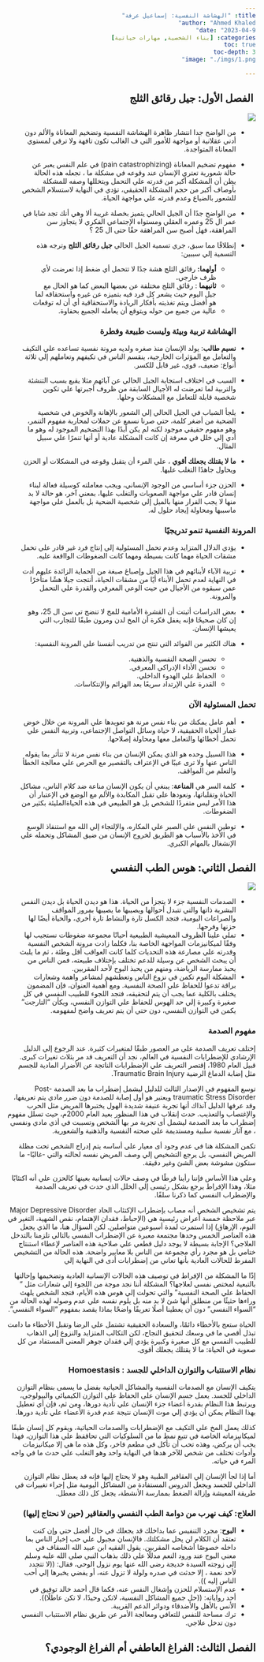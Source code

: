 ```yaml
---
title: "الهشاشة النفسية: إسماعيل عرفة"
author: "Ahmed Khaled"
date: "2023-04-9"
categories: [بناء الشخصية, مهارات حياتية]
toc: true
toc-depth: 3
image: "./imgs/1.png"

---
```

<body dir="rtl">
##  الفصل الأول: جيل رقائق الثلج


![](imgs/1.png)

-   من الواضح جدا انتشار ظاهرة الهشاشة النفسية وتضخيم المعاناة والألم دون أدني عقلانية أو مواجهة للأمور التي ف الغالب تكون تافهة ولا ترقي لمستوي المعاناة المتواجدة.
    
-   مفهوم تضخيم المعاناة (pain catastrophizing) في علم النفس يعبر عن حالة شعورية تعتري الإنسان عند وقوعه في مشكلة ما ، تجعله هذه الحالة يظن أن المشكلة أكبر من قدرته علي التحمل ويتخللها وصفه للمشكلة بأوصاف أكبر من حجم المشكلة الحقيقي، تؤدي في النهاية لاستسلام الشخص للشعور بالضياع وعدم قدرته علي مواجهة الحياة.
    
-   من الواضح جدًا أن الجيل الحالي يتميز بخصلة غريبة ألا وهي أنك تجد شابا في عمر ال 25 وعمره العقلي ومستواه الإجتماعي الفكري لا يتجاوز سن المراهقة، فهل أصبح سن المراهقة حقًا حتى ال 25 ؟
    
-   إنطلاقًا مما سبق، جري تسمية الجيل الحالي **جيل رقائق الثلج** وترجه هذه التسمية إلي سببين:
    
    -   **أولهما:** رقائق الثلج هشة جدًا لا تتحمل أي ضغط إذا تعرضت ﻷي ظرف خارجي**.**
    -   **ثانيهما** : رقائق الثلج مختلفة عن بعضها البعض كما هو الحال مع جيل اليوم حيث يشعر كل فرد فيه بتميزه عن غيره واستحقاقه لما هو أفضل ويتم تغذيته بأفكار الريادة والاستحقاقية أي أن له توقعات 
    - عالية من جميع من حوله ويتوقع أن يعامله الجميع بحفاوة.
    
    ### **الهشاشة تربية وبيئة وليست طبيعة وفطرة**
    
-   **نسيم طالب**: يولد الإنسان منذ صغره ولديه مرونة نفسية تساعده علي التكيف والتعامل مع المؤثرات الخارجية، ينقسم الناس في تكيفهم وتعاملهم إلي ثلاثة أنواع: ضعيف، قوي، غير قابل للكسر.
    
-   السبب في اختلاف استجابة الجيل الحالي عن آبائهم مثلا يقبع بسبب التنشئة والتربية لما تعرضت له الأجيال السابقة من ظروف أجبرتها علي تكوين شخصية قابلة للتعامل مع المشكلات وحلها.
    
-   يلجأ الشباب في الجيل الحالي إلي الشعور بالإهانة والخوض في شخصية الضحية من أضغر كلمة، حتي صرنا نسمع عن حملات لمحاربة مفهوم التنمر، وهو مفهوم حقيقي موجود لكنه لم يكن أبدًا بهذا التضخيم الموجود له وهو ما أدي إلي خلل في معرفة إن كانت المشكلة عادية أو أنها تنمرًا علي سبيل المثال.
    
-   **ما لا يقتلك يجعلك أقوي** ، علي المرء أن يتقبل وقوعه فى المشكلات أو الحزن ويحاول جاهدًا التغلب عليها.
    
-   الحزن جزء أساسي من الوجود الإنساني، ويجب معاملته كوسيلة فعالة لبناء إنسان قادر علي مواجهة الصعوبات والتغلب عليها، بمعني آخر، هو حالة لا بد منها لا يجب الفرار منها بالميل إلي شخصية الضحية بل بالعمل علي مواجهة ماسببها ومحاولة إيجاد حلول له.
    
### **المرونة النفسية تنمو تدريجيًا**
    
-   يؤدي الدلال المتزايد وعدم تحمل المسئولية إلي إنتاج فرد غير قادر علي تحمل مشقات الحياة مهما كانت بسيطة ومهما كانت الضغوطات الوااقعة عليه.
    
-   تربية الآباء ﻷبنائهم في هذا الجيل وإصباغ صبغة من الحماية الزائدة عليهم أدت في النهاية لعدم تحمل الأبناء أيًا من مشقات الحياة، أنتجت جيلا هشًا متأخرًا عمن سبقوه من الأجيال من حيث الوعي المعرفي والقدرة علي التحمل والمرونة.
    
-   بعض الدراسات أثيتت أن القشرة الأمامية للمخ لا تنضج تي سن ال 25، وهو إن كان صحيحًا فإنه يغفل فكرة أن المخ لدن ومرون طبقًا للتجارب التي يعيشها الإنسان.
    
-   هناك الكثير من الفوائد التي تنتج من تدريب أنفسنا علي المرونة النفسية:
    
    -   تحسن الصحة النفسية والذهنية.
    -   تحسن الأداء الإدراكي المعرفي.
    -   الحفاظ علي الهدوء الداخلي.
    -   القدرة علي الإرتداد سريعًا بعد الهزائم والإنتكاسات.

###  **تحمل المسئولية الآن**
    
-   أهم عامل يمكنك من بناء نفس مرنة هو تعويدها علي المرونة من خلال خوض غمار الحياة الحقيقية، لا حياة وسائل التواصل الإجتماعي، وتربية النفس علي تحمل أخطائها والتعامل معها ومحاولة إصلاحها.
    
-   هذا السبيل وحده هو الذي يمكن الإنسان من بناء نفس مرنة لا تتأثر بما يقوله الناس عنها ولا ترى عيبًا في الإعتراف بالتقصير مع الحرص علي معالجة الخطأ والتعلم من المواقف.
    
-   كلمة السر هي **المناعة**: يبنغي أن يكون الإنسان مناعة ضد كلام الناس، مشاكل الحياة وتقلباتها، ونعودها علي تقبل المكابدة والألم مع الوضع في الإعتبار أن هذا الأمر ليس متفردًا للشخص بل هو الطبيعي في هذه الحياةالمليئة بكثير من الضغوطات.
    
-   توطين النفس علي الصبر علي المكاره، والإلتجاء إلي الله مع استنفاذ الوسع في الأخذ بالأسباب هو الطريق لخروج الإنسان من ضيق المشاكل وتحمله علي الإنشغال بالمهام الكبري.



## الفصل الثاني: هوس الطب النفسي

![](./imgs/2.png)

-   الصدمات النفسية جزء لا يتجزأ من الحياة. هذا هو ديدن الحياة بل ديدن النفس البشرية ذاتها والتي تتبدل أحوالها ويصيبها ما يصيبها بمرور المواقف والصراعات اليومية، فتجد الكسل تارة والنشاط تارة أخري، والحياة أيضًا لها حزنها وفرحها.
-   تملي علينا الظروف المعيشية الطبيعية أحيانًا مجموعة ضغوطات نستجيب لها وفقًا لميكانيزمات المواجهة الخاصة بنا، فكلما زادت مرونة الشخص النفسية وقدرته علي مصارعة هذه التحديات كلما كانت العواقب أقل وطئة ، ثم ما يلبث أن يبحث الشخص عن وسيلة للدعم تختلف بإختلاف طبيعته، فمن الناس من يحبذ ممارسة الرياضة، ومنهم من يحبذ البوح لأحد المقربين.
-   المشكلة اليوم تكمن في نزوع الناس وتعطشهم لمشاعر واهمة وشعارات براقة تدعوا للحفاظ علي الصحة النفسية. ومع أهمية العنوان، فإن المضمون يختلف بالكلية عما يجب أن يتم لتحقيقه، فتجد اللجوء للطبيب النفسي في كل صغيرة وكبيرة إلي حد الهوس للحفاظ علي التوازن النفسي، ويكأن “التارجت” يكمن في التوازن النفسي، دون حتي أن يتم تعريف واضح لمفهومه.

### مفهوم الصدمة

إختلف تعريف الصدمة علي مر العصور طبقًا لمتغيرات كثيرة. عند الرجوع إلي الدليل الإرشادي للإضطرابات النفسية في العالم، نجد أن التعريف قد مر بثلاث تغيرات كبرى. قبيل العام 1980، إقتصر التعريف علي الإضطرابات الناتجة عن الأضرار المادية للجسم مثل إضابة الدماغ الرضية Traumatic Brain Injury.

توسع المفهوم في الإصدار الثالث للدليل ليشمل إضطراب ما بعد الصدمة Post-traumatic Stress Disorder ويعتبر هو أول إصابة للصدمة دون ضرر مادي يتم تعريفها، وقد عرفها الدليل آنذاك أنها تجربة عنيفة شديدة الهول يختبرها المريض مثل الحرب والإغتصاب والتعذيب. حدث إنقلاب في هذا المنظور بعيد العام 2000م، حيث تسلل مفهوم إضطراب ما بعد الصدمة ليشمل أى تجربة مر بها الشخص وتسببت في أذي مادي ونفسي ، مع آثار نفسية سلبية ومستديمة علي صحته النفسية والذهنية والشعورية.

تكمن المشكلة هنا في عدم وجود أى معيار علي أساسه يتم إدراج الشخص تحت مظلة المريض النفسي، بل يرجع التشخيص إلي وصف المريض نفسه لحالته والتي -غالبًا- ما ستكون مشوشة بعض الشئ وغير دقيقة.

وعلي هذا الأساس فإننا رأينا فرطًا في وصف حالات إنسانية بعينها كالحزن علي أنه اكتئابًا مثلا، وهذا الإفراط يرجع بشكل رئيسى إلي الخلل الذي حدث في تعريف الصدمة والإضطراب النفسي كما ذكرنا سلفًا.

يتم تشخيص الشخص أنه مصاب بإضطراب الإكتئاب الحاد Major Depressive Disorder عبر ملاحظة خمسة أعراض رئيسية هى (الإحباط، فقدان الإهتمام، نقص الشهية، التغير في النوم، الإرهاق) إذا استمرت لمدة أسبوعين متواصلين. لكن السؤال هنا، ما الذي يجعل هذه العناصر الخمس وحدها مجتمعة معبرة عن الإضطراب النفسي بالتالي تلزمنا بالتدخل العلاجي؟ الإجابة بسيطة لا يوجد دليل قطعي علي صلاحية هذه العناصر لإعطاء استنتاج ختامي بل هو مجرد رأي مجموعة من الناس بلا معايير واضحة. هذه الحالة من التشخيص المفرط للحالات العادية بأنها تعاني من إضطرابات أدى في النهاية إلي

إذًا ما المشكلة من الإفراط في توصيف هذه الحالات الإنسانية العادية وتضخيمها وإحالتها بالتبعية لمختص نفسي لعلاجها؟ المشكلة أننا نجد موجة من اللجوء إلي شعارات مثل “ الحفاظ علي الصحة النفسية” والتي تحولت إلي هوس هذه الأيام، فتجد الشخص يلهث وراءها حثيثًا من منطلق أنها شئ لا بد منه بل يلوم نفسه علي عدم وصوله لهذه الحالة من “السواء النفسي” دون أن يعطينا أصلًا تعريفًا واضحًا بماذا يقصد بمفهوم “السواء النفسي”.

الحياة ستعج بالأخطاء دائمًا، والسعادة الحقيقية تشتمل علي الرضا وتقبل الأخطاء ما دامت تبذل أقصي ما في وسعك لتحقيق النجاح، لكن التكالب المتزايد والنزوع إلي الذهاب للطبيب النفسي مع كل صغيرة وكبيرة يؤدي إلي فقدان جوهر المعنى المستفاد من كل صعوبة في الحياة: ما لا يقتلك يجعلك أقوى.

### نظام الاستتباب والتوازن الداخلي للجسد : Homoestasis

يتكيف الإنسان مع الصدمات النفسية والمشاكل الحياتية بفضل ما يسمى بنظام التوازن الداخلي للجسد. يعمل جسم الإنسان على الحفاظ علي التوازن الكيميائي والبيولوجي، ويرتبط هذا النظام بقدرة أعضاء جزء الإنسان علي تأدية دورها، ومن ثم، فإن أي تعطيل بهذا النظام يمكن أن يؤدي إلي موت الإنسان نتيجة عدم قدرة الأعضاء علي تأدية دورها.

كذلك يعمل المخ علي التكيف مع الإضطرابات والصدمات الحياتية، ويقوم كل إنسان طبقًا لميكانيزماته الخاصة في تتبع نمط ما من السلوكيات التي تحاقفظ علي هذا التوازن، فهذا يحب أن يركض، وهذه تحب أن تأكل في مطعم فاخر، وكل هذه ما هي إلا ميكانيزمات وأدوات تختلف من شخص للآخر هدها في النهاية واحد وهو التغلب علي حدث ما في واجه المرء في حياته.

أما إذا لجأ الإنسان إلي العقاقير الطبية وهو لا يحتاج إليها فإنه قد يعطل نظام التوازن الداخلي للجسد ويجعل الدروس المستفادة من المشاكل اليومية مثل إجراء تغييرات في طريقة المعيشة وإزالة الضغط بممارسة الأنشطة، يجعل كل ذلك معطل.

### العلاج: كيف نهرب من دوامة الطب النفسي والعقاقير (حين لا نحتاج إليها)

- **البوح**: مجرد التنفيس عما بداخلك قد يجعلك في حال أفضل حتي وإن كنت تعتقد أن الكلام لن يحل مشكلتك. فالإنسان مجبول علي حب إخبار الناس بما داخله خصوصًا أشخاصه المقربين. يقول الفقيه ابن عبيد الله السقاف في معني البوح عند ورود النعم مدللًا علي ذلك بذهاب النبي صلي الله عليه وسلم إلي زوجته السيدة خديجة رضي الله عنها يوم نزول الوحي، فقال: ((لا تتجدد لأحد نعمة ، إلا حدثت في صدره ولولة لا تزول عنه، أو يفضي يخبرها إلي أحب الناس إليه )).
- عدم الإستسلام للحزن وإشغال النفس عنه، فكما قال أحمد خالد توفيق في أحد رواياته: ((حل جميع المشاكل النفسية، لاتكن وحيدًا، لا تكن عاطلًا)).
- الأنس بالأهل والأضدقاء ودوائر الدعم القريبة.
- ترك مساحة للنفس للتعافي ومعالجة الأمر عن طريق نظام الاستتباب النفسي دون تدخل علاجي.



## الفصل الثالث: الفراغ العاطفي أم الفراغ الوجودي؟


